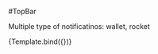 

<Meta title="Design System/TopBar/Light Mode" component={TopBar} />

#TopBar

Multiple type of notificatinos: wallet, rocket


<Canvas>
  <Story
    name="Top Bar" parameters={{backgrounds: { default: 'dark' }}}
    args={{
      type: "wallet",
    }}
  >
    {Template.bind({})}
  </Story>
</Canvas>
